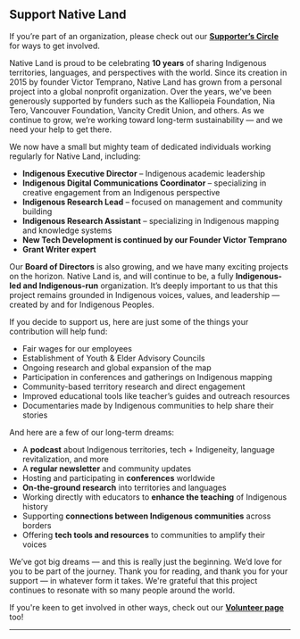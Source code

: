 ## Support Native Land

If you’re part of an organization, please check out our [**Supporter’s Circle**](https://native-land.ca/support/supporters-circle) for ways to get involved.

Native Land is proud to be celebrating **10 years** of sharing Indigenous territories, languages, and perspectives with the world. Since its creation in 2015 by founder Victor Temprano, Native Land has grown from a personal project into a global nonprofit organization. Over the years, we've been generously supported by funders such as the Kalliopeia Foundation, Nia Tero, Vancouver Foundation, Vancity Credit Union, and others. As we continue to grow, we’re working toward long-term sustainability — and we need your help to get there.

We now have a small but mighty team of dedicated individuals working regularly for Native Land, including:
- **Indigenous Executive Director** – Indigenous academic leadership
- **Indigenous Digital Communications Coordinator** – specializing in creative engagement from an Indigenous perspective
- **Indigenous Research Lead** – focused on management and community building
- **Indigenous Research Assistant** – specializing in Indigenous mapping and knowledge systems
- **New Tech Development is continued by our Founder Victor Temprano**
- **Grant Writer expert**

Our **Board of Directors** is also growing, and we have many exciting projects on the horizon.
Native Land is, and will continue to be, a fully **Indigenous-led and Indigenous-run** organization. It’s deeply important to us that this project remains grounded in Indigenous voices, values, and leadership — created by and for Indigenous Peoples.

If you decide to support us, here are just some of the things your contribution will help fund:
- Fair wages for our employees
- Establishment of Youth & Elder Advisory Councils
- Ongoing research and global expansion of the map
- Participation in conferences and gatherings on Indigenous mapping
- Community-based territory research and direct engagement
- Improved educational tools like teacher’s guides and outreach resources
- Documentaries made by Indigenous communities to help share their stories

And here are a few of our long-term dreams:
- A **podcast** about Indigenous territories, tech + Indigeneity, language revitalization, and more
- A **regular newsletter** and community updates
- Hosting and participating in **conferences** worldwide
- **On-the-ground research** into territories and languages
- Working directly with educators to **enhance the teaching** of Indigenous history
- Supporting **connections between Indigenous communities** across borders
- Offering **tech tools and resources** to communities to amplify their voices

We’ve got big dreams — and this is really just the beginning. We’d love for you to be part of the journey.
Thank you for reading, and thank you for your support — in whatever form it takes. We're grateful that this project continues to resonate with so many people around the world.

If you're keen to get involved in other ways, check out our [**Volunteer page**](https://native-land.ca/how-to-contribute/jobs) too!

---

